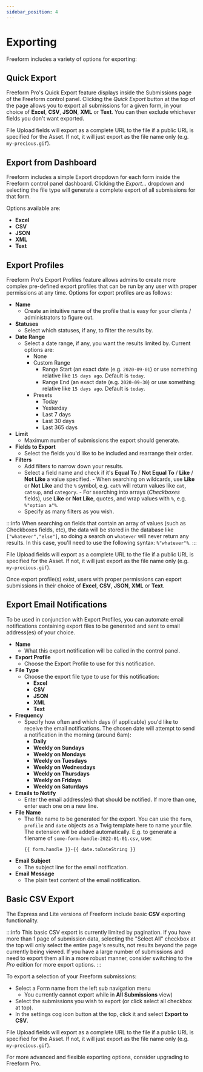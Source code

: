 ```yaml
---
sidebar_position: 4
---
```




# Exporting

Freeform includes a variety of options for exporting:

## Quick Export<Badge type="pro" text="Pro" />

Freeform Pro's Quick Export feature displays inside the Submissions page of the Freeform control panel. Clicking the _Quick Export_ button at the top of the page allows you to export all submissions for a given form, in your choice of **Excel**, **CSV**, **JSON**, **XML** or **Text**. You can then exclude whichever fields you don't want exported.

File Upload fields will export as a complete URL to the file if a public URL is specified for the Asset. If not, it will just export as the file name only (e.g. `my-precious.gif`).

<Photo img={SubmissionsQEPhoto} alt="Quick Export" />

## Export from Dashboard

Freeform includes a simple Export dropdown for each form inside the Freeform control panel dashboard. Clicking the _Export..._ dropdown and selecting the file type will generate a complete export of all submissions for that form.

Options available are:

- **Excel** <Badge type="pro" text="Pro" />
- **CSV**
- **JSON** <Badge type="pro" text="Pro" />
- **XML** <Badge type="pro" text="Pro" />
- **Text** <Badge type="pro" text="Pro" />

## Export Profiles<Badge type="pro" text="Pro" />

Freeform Pro's Export Profiles feature allows admins to create more complex pre-defined export profiles that can be run by any user with proper permissions at any time. Options for export profiles are as follows:

- **Name**
  - Create an intuitive name of the profile that is easy for your clients / administrators to figure out.
- **Statuses**
  - Select which statuses, if any, to filter the results by.
- **Date Range**
  - Select a date range, if any, you want the results limited by. Current options are:
    - None
    - Custom Range
      - Range Start (an exact date (e.g. `2020-09-01`) or use something relative like `15 days ago`. Default is `today`.
      - Range End (an exact date (e.g. `2020-09-30`) or use something relative like `15 days ago`. Default is `today`.
    - Presets
      - Today
      - Yesterday
      - Last 7 days
      - Last 30 days
      - Last 365 days
- **Limit**
  - Maximum number of submissions the export should generate.
- **Fields to Export**
  - Select the fields you'd like to be included and rearrange their order.
- **Filters**
  - Add filters to narrow down your results.
  - Select a field name and check if it's **Equal To** / **Not Equal To** / **Like** / **Not Like** a value specified. - When searching on wildcards, use **Like** or **Not Like** and the `%` symbol, e.g. `cat%` will return values like `cat`, `catsup`, and `category`. - For searching into arrays (_Checkboxes_ fields), use **Like** or **Not Like**, quotes, and wrap values with `%`, e.g. `%"option a"%`.
  - Specify as many filters as you wish.

:::info
When searching on fields that contain an array of values (such as Checkboxes fields, etc), the data will be stored in the database like `["whatever","else"]`, so doing a search on `whatever` will never return any results. In this case, you'll need to use the following syntax: `%"whatever"%`.
:::

File Upload fields will export as a complete URL to the file if a public URL is specified for the Asset. If not, it will just export as the file name only (e.g. `my-precious.gif`).

<Photo img={ExportProfilesCreatePhoto} alt="Create a New Export Profile" />

Once export profile(s) exist, users with proper permissions can export submissions in their choice of **Excel**, **CSV**, **JSON**, **XML** or **Text**.

<Photo img={ExportProfilesListPhoto} alt="Export Profiles List" />

## Export Email Notifications<Badge type="pro" text="Pro" />

To be used in conjunction with Export Profiles, you can automate email notifications containing export files to be generated and sent to email address(es) of your choice.

- **Name**
  - What this export notification will be called in the control panel.
- **Export Profile**
  - Choose the Export Profile to use for this notification.
- **File Type**
  - Choose the export file type to use for this notification:
    - **Excel**
    - **CSV**
    - **JSON**
    - **XML**
    - **Text**
- **Frequency**
  - Specify how often and which days (if applicable) you'd like to receive the email notifications. The chosen date will attempt to send a notification in the morning (around 6am):
    - **Daily**
    - **Weekly on Sundays**
    - **Weekly on Mondays**
    - **Weekly on Tuesdays**
    - **Weekly on Wednesdays**
    - **Weekly on Thursdays**
    - **Weekly on Fridays**
    - **Weekly on Saturdays**
- **Emails to Notify**
  - Enter the email address(es) that should be notified. If more than one, enter each one on a new line.
- **File Name**
  - The file name to be generated for the export. You can use the `form`, `profile` and `date` objects as a Twig template here to name your file. The extension will be added automatically. E.g. to generate a filename of `some-form-handle-2022-01-01.csv`, use:
    ```
    {{ form.handle }}-{{ date.toDateString }}
    ```
- **Email Subject**
  - The subject line for the email notification.
- **Email Message**
  - The plain text content of the email notification.

<Photo
  img={ExportProfilesNotificationsPhoto}
  alt="Export Profle Email Notifications"
/>

## Basic CSV Export

The Express and Lite versions of Freeform include basic **CSV** exporting functionality.

:::info
This basic CSV export is currently limited by pagination. If you have more than 1 page of submission data, selecting the "Select All" checkbox at the top will only select the entire page's results, not results beyond the page currently being viewed. If you have a large number of submissions and need to export them all in a more robust manner, consider switching to the _Pro_ edition for more export options.
:::

To export a selection of your Freeform submissions:

- Select a Form name from the left sub navigation menu
  - You currently cannot export while in **All Submissions** view)
- Select the submissions you wish to export (or click select all checkbox at top).
- In the settings cog icon button at the top, click it and select **Export to CSV**.

File Upload fields will export as a complete URL to the file if a public URL is specified for the Asset. If not, it will just export as the file name only (e.g. `my-precious.gif`).

For more advanced and flexible exporting options, consider upgrading to Freeform Pro.

<Photo img={SubmissionsETCPhoto} alt="Basic CSV Exporting" />
